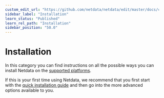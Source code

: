 ```yaml
---
custom_edit_url: "https://github.com/netdata/netdata/edit/master/docs/category-overview-pages/installation-overview.md"
sidebar_label: "Installation"
learn_status: "Published"
learn_rel_path: "Installation"
sidebar_position: "50.0"
---
```

# Installation

In this category you can find instructions on all the possible ways you can install Netdata on the
[supported platforms](/docs/installation/platform-support-policy).

If this is your first time using Netdata, we recommend that you first start with the 
[quick installation guide](/docs/getting-started/install-netdata) and then 
go into the more advanced options available to you. 


